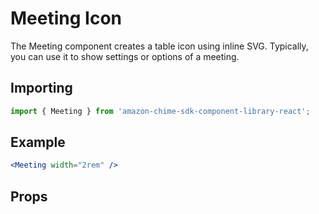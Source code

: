 

# Meeting Icon

The Meeting component creates a table icon using inline SVG. Typically, you can use it to show settings or options of a meeting.

## Importing

```javascript
import { Meeting } from 'amazon-chime-sdk-component-library-react';
```

## Example

<ThemeProvider theme={lightTheme}>
  <Preview>
    <Meeting width="2rem" />
  </Preview>
</ThemeProvider>

```jsx
<Meeting width="2rem" />
```

## Props

<Props of={Meeting} />
